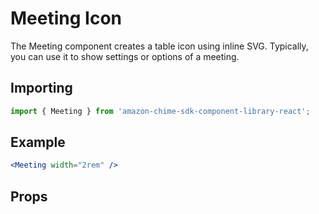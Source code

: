 

# Meeting Icon

The Meeting component creates a table icon using inline SVG. Typically, you can use it to show settings or options of a meeting.

## Importing

```javascript
import { Meeting } from 'amazon-chime-sdk-component-library-react';
```

## Example

<ThemeProvider theme={lightTheme}>
  <Preview>
    <Meeting width="2rem" />
  </Preview>
</ThemeProvider>

```jsx
<Meeting width="2rem" />
```

## Props

<Props of={Meeting} />
